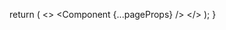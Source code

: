 
  return (
    <>
      <style jsx global>{`
        :root {
          --font-alata: ${alata.style.fontFamily};
          --font-roboto: ${roboto.style.fontFamily};
          --font-roboto-mono: ${roboto_mono.style.fontFamily};
        }
      `}</style>
      <Component {...pageProps} />
    </>
  );
}
